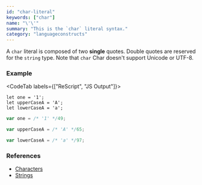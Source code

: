 ```yaml
---
id: "char-literal"
keywords: ["char"]
name: "\'\'"
summary: "This is the `char` literal syntax."
category: "languageconstructs"
---
```


A `char` literal is composed of two **single** quotes. Double quotes are reserved for the `string` type. Note that `char` Char doesn't support Unicode or UTF-8.

### Example

<CodeTab labels={["ReScript", "JS Output"]}>

```res
let one = '1';
let upperCaseA = 'A';
let lowerCaseA = 'a';
```

```js
var one = /* '1' */49;

var upperCaseA = /* 'A' */65;

var lowerCaseA = /* 'a' */97;
```

</CodeTab>

### References

* [Characters](/docs/manual/latest/primitive-types#char)
* [Strings](/docs/manual/latest/primitive-types#string)
